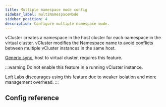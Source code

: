 ```yaml
---
title: Multiple namespace mode config
sidebar_label: multiNamespaceMode
sidebar_position: 4
description: Configure multiple namespace mode.
---
```



vCluster creates a namespace in the host cluster for each namespace in the virtual cluster. vCluster modifies the Namespace name to avoid conflicts between multiple vCluster instances in the same host.

[Generic sync](/vcluster/vcluster-yaml/experimental/generic-sync.mdx), host to virtual cluster, requires this feature.

:::warning
Do not enable this feature in a running vCluster instance.

Loft Labs discourages using this feature due to weaker isolation and more management overhead.
:::

## Config reference

<MultiNamespaceMode/>